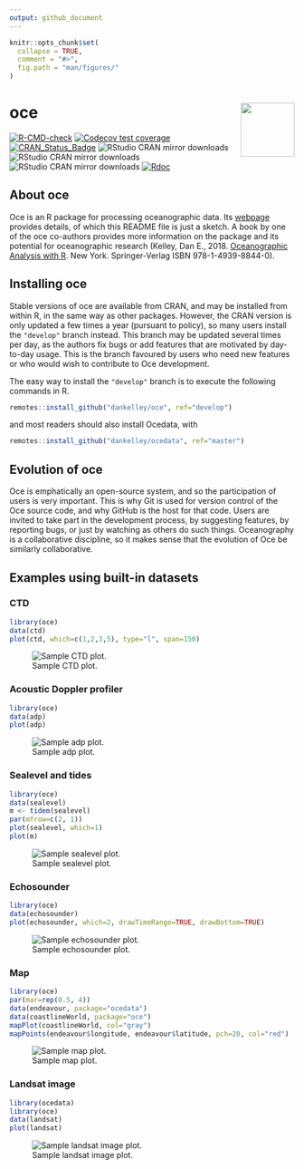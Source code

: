 ```yaml
---
output: github_document
---
```


<!-- README.md is generated from README.Rmd. Please edit that file -->

```r
knitr::opts_chunk$set(
  collapse = TRUE,
  comment = "#>",
  fig.path = "man/figures/"
)
```

# oce <img src="man/figures/oce-logo-3.png" align="right" height="95" />

<!-- badges: start -->

[![R-CMD-check](https://github.com/dankelley/oce/workflows/R-CMD-check/badge.svg)](https://github.com/dankelley/oce/actions)
[![Codecov test coverage](https://codecov.io/gh/dankelley/oce/branch/develop/graph/badge.svg)](https://codecov.io/gh/dankelley/oce?branch=develop)
[![CRAN_Status_Badge](https://www.r-pkg.org/badges/version/oce)](https://cran.r-project.org/package=oce)
![RStudio CRAN mirror downloads](https://cranlogs.r-pkg.org/badges/last-month/oce)
![RStudio CRAN mirror downloads](https://cranlogs.r-pkg.org/badges/last-week/oce)
![RStudio CRAN mirror downloads](https://cranlogs.r-pkg.org/badges/last-day/oce)
[![Rdoc](https://www.rdocumentation.org/badges/version/oce)](https://www.rdocumentation.org/packages/oce)
<!-- badges: end -->


## About oce

Oce is an R package for processing oceanographic data.  Its
[webpage](https://dankelley.github.io/oce/) provides details, of which this
README file is just a sketch.  A book by one of the oce co-authors provides
more information on the package and its potential for oceanographic research
(Kelley, Dan E., 2018.
[Oceanographic Analysis with R](https://www.springer.com/us/book/9781493988426).
New York.  Springer-Verlag ISBN 978-1-4939-8844-0).

## Installing oce

Stable versions of oce are available from CRAN, and may be installed from
within R, in the same way as other packages.  However, the CRAN version is only
updated a few times a year (pursuant to policy), so many users install the
`"develop"` branch instead. This branch may be updated several times per day,
as the authors fix bugs or add features that are motivated by day-to-day usage.
This is the branch favoured by users who need new features or who would wish to
contribute to Oce development.

The easy way to install the `"develop"` branch is to execute the
following commands in R.
```r
remotes::install_github("dankelley/oce", ref="develop")
```
and most readers should also install Ocedata, with
```r
remotes::install_github("dankelley/ocedata", ref="master")
```

## Evolution of oce

Oce is emphatically an open-source system, and so the participation of users is
very important.  This is why Git is used for version control of the Oce source
code, and why GitHub is the host for that code.  Users are invited to take
part in the development process, by suggesting features, by reporting bugs, or
just by watching as others do such things.  Oceanography is a collaborative
discipline, so it makes sense that the evolution of Oce be similarly
collaborative.

## Examples using built-in datasets

### CTD

```r
library(oce)
data(ctd)
plot(ctd, which=c(1,2,3,5), type="l", span=150)
```
![Sample CTD plot.](man/figures/oce-demo-1.png)

### Acoustic Doppler profiler

```r
library(oce)
data(adp)
plot(adp)
```
![Sample adp plot.](man/figures/oce-demo-2.png)

### Sealevel and tides

```r
library(oce)
data(sealevel)
m <- tidem(sealevel)
par(mfrow=c(2, 1))
plot(sealevel, which=1)
plot(m)
```
![Sample sealevel plot.](man/figures/oce-demo-3.png)


### Echosounder

```r
library(oce)
data(echosounder)
plot(echosounder, which=2, drawTimeRange=TRUE, drawBottom=TRUE)
```
![Sample echosounder plot.](man/figures/oce-demo-4.png)


### Map

```r
library(oce)
par(mar=rep(0.5, 4))
data(endeavour, package="ocedata")
data(coastlineWorld, package="oce")
mapPlot(coastlineWorld, col="gray")
mapPoints(endeavour$longitude, endeavour$latitude, pch=20, col="red")
```
![Sample map plot.](man/figures/oce-demo-5.png)


### Landsat image

```r
library(ocedata)
library(oce)
data(landsat)
plot(landsat)
```
![Sample landsat image plot.](man/figures/oce-demo-6.png)

